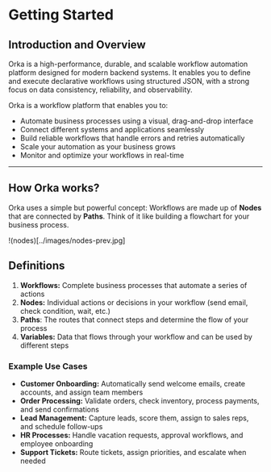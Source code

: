 # Getting Started

## Introduction and Overview

Orka is a high-performance, durable, and scalable workflow automation platform designed for modern backend systems. It enables you to define and execute declarative workflows using structured JSON, with a strong focus on data consistency, reliability, and observability.

Orka is a workflow platform that enables you to:

* Automate business processes using a visual, drag-and-drop interface
* Connect different systems and applications seamlessly
* Build reliable workflows that handle errors and retries automatically
* Scale your automation as your business grows
* Monitor and optimize your workflows in real-time

***

## How Orka works?

Orka uses a simple but powerful concept: Workflows are made up of **Nodes** that are connected by **Paths**. Think of it like building a flowchart for your business process.

!(nodes)[../images/nodes-prev.jpg]

## Definitions

1. **Workflows:** Complete business processes that automate a series of actions
2. **Nodes:** Individual actions or decisions in your workflow (send email, check condition, wait, etc.)
3. **Paths**: The routes that connect steps and determine the flow of your process
4. **Variables:** Data that flows through your workflow and can be used by different steps

### Example Use Cases

* **Customer Onboarding:** Automatically send welcome emails, create accounts, and assign team members
* **Order Processing:** Validate orders, check inventory, process payments, and send confirmations
* **Lead Management:** Capture leads, score them, assign to sales reps, and schedule follow-ups
* **HR Processes:** Handle vacation requests, approval workflows, and employee onboarding
* **Support Tickets:** Route tickets, assign priorities, and escalate when needed